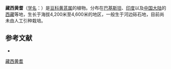 {{Speciesbox
| name = 藏西黄耆
| status = 
| status_system = 
| image =
| genus = Astragalus
| species = webbianus
| authority = Grah. ex Benth.
}}

'''藏西黄耆'''（[[学名|学名]]：{{lang|la|''Astragalus webbianus''}}）是[[豆科|豆科]][[黄芪属|黄芪属]]的植物。分布在[[巴基斯坦|巴基斯坦]]、[[印度|印度]]以及[[中国大陆|中国大陆]]的[[西藏|西藏]]等地，生长于海拔4,200米至4,600米的地区，一般生于河边砾石地，目前尚未由人工引种栽培。

== 参考文献 ==
<div class="references-small">
* {{cite web| url =http://www.bioinfo.cn/db05/KmzwSpecies.php?action=view&id=15837| title =藏西黄耆| work =《中国高等植物数据库全库》| publisher =中国科学院微生物研究所| author =昆明植物研究所| accessdate =2009-02-25| deadurl =yes| archiveurl =https://web.archive.org/web/20160305100551/http://www.bioinfo.cn/db05/KmzwSpecies.php?action=view&id=15837| archivedate =2016-03-05}}
</div>
{{Taxonbar|from=Q15228137}}

[[Category:黄芪属|藏西黄耆]]


{{植物小作品}}